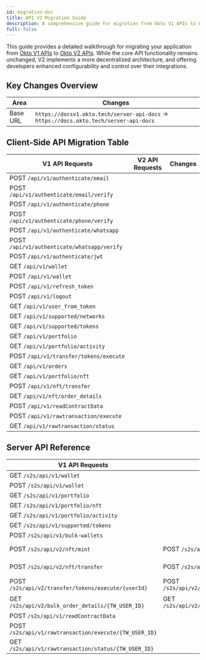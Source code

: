 ```yaml
---
id: migration-doc
title: API V2 Migration Guide
description: A comprehensive guide for migration from Okto V1 APIs to Okto V2 APIs.
full: false
---
```



This guide provides a detailed walkthrough for migrating your application from [Okto V1 APIs](https://docsv1.okto.tech/server-api-docs) to [Okto V2 APIs](). While the core API functionality remains unchanged, V2 implements a more decentralized architecture, and offering developers enhanced configurability and control over their integrations.


## Key Changes Overview

| Area | Changes |
|------|---------|
| Base URL | `https://docsv1.okto.tech/server-api-docs` -> `https://docs.okto.tech/server-api-docs` |

## Client-Side API Migration Table

| V1 API Requests | V2 API Requests | Changes |
|-----------------|-----------------|---------|
| POST `/api/v1/authenticate/email` |  |  |
| POST `/api/v1/authenticate/email/verify` |  |  |
| POST `/api/v1/authenticate/phone` |  |  |
| POST `/api/v1/authenticate/phone/verify` |  |  |
| POST `/api/v1/authenticate/whatsapp` |  |  |
| POST `/api/v1/authenticate/whatsapp/verify` |  |  |
| POST `/api/v1/authenticate/jwt` |  |  |
| GET `/api/v1/wallet` |  |  |
| POST `/api/v1/wallet` |  |  |
| POST `/api/v1/refresh_token `|  |  |
| POST `/api/v1/logout` |  |  |
| GET `/api/v1/user_from_token` |  |  |
| GET `/api/v1/supported/networks` |  |  |
| GET `/api/v1/supported/tokens` |  |  |
| GET `/api/v1/portfolio` |  |  |
| GET `/api/v1/portfolio/activity` |  |  |
| POST `/api/v1/transfer/tokens/execute` |  |  |
| GET `/api/v1/orders` |  |  |
| GET `/api/v1/portfolio/nft` |  |  |
| POST `/api/v1/nft/transfer` |  |  |
| GET `/api/v1/nft/order_details` |  |  |
| POST `/api/v1/readContractData` |  |  |
| POST `/api/v1/rawtransaction/execute` |  |  |
| GET `/api/v1/rawtransaction/status` |  |  |

## Server API Reference

| V1 API Requests | V2 API Requests | Changes |
|-----------------|-----------------|---------|
| GET `/s2s/api/v1/wallet` |  |  |
| POST `/s2s/api/v1/wallet` |  |  |
| GET `/s2s/api/v1/portfolio` |  |  |
| GET `/s2s/api/v1/portfolio/nft` |  |  |
| GET `/s2s/api/v1/portfolio/activity` |  |  |
| GET `/s2s/api/v1/supported/tokens` |  |  |
| POST `/s2s/api/v1/bulk-wallets` |  |  |
| POST `/s2s/api/v2/nft/mint` | POST `/s2s/api/v2/nft/mint` | No change |
| POST `/s2s/api/v2/nft/transfer` | POST `/s2s/api/v2/nft/transfer` | No change |
| POST `/s2s/api/v2/transfer/tokens/execute/{userId}` | POST `/s2s/api/v2/transfer/tokens/execute/{userId}` | No change |
| GET `/s2s/api/v2/bulk_order_details/{TW_USER_ID}` | GET `/s2s/api/v2/bulk_order_details/{TW_USER_ID}` | No change |
| POST `/s2s/api/v1/readContractData` |  |  |
| POST `/s2s/api/v1/rawtransaction/execute/{TW_USER_ID}` |  |  |
| GET `/s2s/api/v1/rawtransaction/status/{TW_USER_ID}` |  |  |